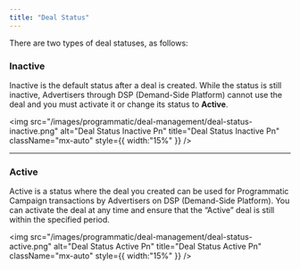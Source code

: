 ```yaml
---
title: "Deal Status"
---
```


There are two types of deal statuses, as follows:

### Inactive
Inactive is the default status after a deal is created. While the status is still inactive, Advertisers through DSP (Demand-Side Platform) cannot use the deal and you must activate it or change its status to **Active**.

<img
  src="/images/programmatic/deal-management/deal-status-inactive.png"
  alt="Deal Status Inactive Pn"
  title="Deal Status Inactive Pn"
  className="mx-auto"
  style={{ width:"15%" }}
/>

--- 

### Active
Active is a status where the deal you created can be used for Programmatic Campaign transactions by Advertisers on DSP (Demand-Side Platform). You can activate the deal at any time and ensure that the “Active” deal is still within the specified period. 

<img
  src="/images/programmatic/deal-management/deal-status-active.png"
  alt="Deal Status Active Pn"
  title="Deal Status Active Pn"
  className="mx-auto"
  style={{ width:"15%" }}
/>

